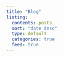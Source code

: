 ```yaml
---
title: "Blog"
listing:
  contents: posts
  sort: "date desc"
  type: default
  categories: true
  feed: true
---
```




